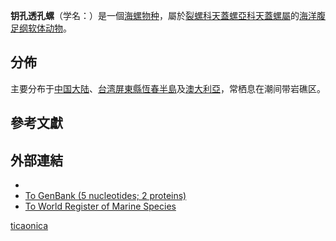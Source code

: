 {{Speciesbox
| taxon = Diodora ticaonica
| image = 
| image_caption = 
| authority = ({{tsl|en|Lovell Augustus Reeve|}}, 1850)
| synonyms_ref = {{r|WoRMS_607812}}
| synonyms = 
* ''Fissurella ticaonica'' <small>Reeve, 1850</small>
| display_parents = 3
}}

'''钥孔透孔螺'''（学名：''{{lang|la|Diodora ticaonica}}''）是一個[[海螺|海螺]][[物种|物种]]，屬於[[裂螺科|裂螺科]][[天蓋螺亞科|天蓋螺亞科]][[天蓋螺屬|天蓋螺屬]]的[[海洋生物|海洋]][[腹足纲|腹足纲]][[软体动物|软体动物]]{{r|shell_3375|WoRMS_607812|afd}}。

==分佈==
主要分布于[[中国大陆|中国大陆]]{{r|shell_3375|shelldoc_420090220032_04}}、[[台湾|台湾]][[屏東縣|屏東縣]][[恆春半島|恆春半島]]{{r|shell_3375|shelldoc_320090219045}}及[[澳大利亞|澳大利亞]]{{r |WoRMS_607812|afd}}，常栖息在潮间带岩礁区{{r|shell_3375}}。

==參考文獻==
{{reflist|refs=
<ref name="afd">Australian Faunal Directory</ref>
<ref name="shell_3375">{{cite web
 |url=http://shell.sinica.edu.tw/chinese/shellbase_detail.php?science_no=3375
 |title=国际贝库：钥孔透孔螺
 |publisher=台湾贝类资料库
 |access-date=2018-11-08
 |language=zh-hant
 |archive-date=2016-03-04
 |archive-url=https://web.archive.org/web/20160304131151/http://shell.sinica.edu.tw/chinese/shellbase_detail.php?science_no=3375
 |dead-url=no
 }}</ref>
<ref name="shelldoc_320090219045">{{shelldoc_320090219045}}</ref>
<ref name="shelldoc_420090220032_04">{{shelldoc_420090220032_04}}</ref>
<ref name="WoRMS_607812">{{WoRMS |id=607812
 |title=''Diodora ticaonica'' (Reeve, 1850) |db=MolluscaBase
 |last=Bouchet |first=P. |authorlink=菲利普·布歇特
 |date=2012-12-31 }}</ref>
}}

==外部連結==
{{commonscat|Diodora ticaonica}}
*{{Wikispecies-inline|Diodora ticaonica}}
* [https://www.ncbi.nlm.nih.gov/Taxonomy/Browser/wwwtax.cgi?id=1007043&lvl=0 To GenBank (5 nucleotides; 2 proteins)] {{Wayback|url=https://www.ncbi.nlm.nih.gov/Taxonomy/Browser/wwwtax.cgi?id=1007043&lvl=0 |date=20181109153441 }}
* [http://www.marinespecies.org/aphia.php?p=taxdetails&id=607812 To World Register of Marine Species] {{Wayback|url=http://www.marinespecies.org/aphia.php?p=taxdetails&id=607812 |date=20181109153238 }}
{{Taxonbar|from=Q5279161}}
[[Category:天蓋螺屬|ticaonica]]
{{Mollusc-stub}}